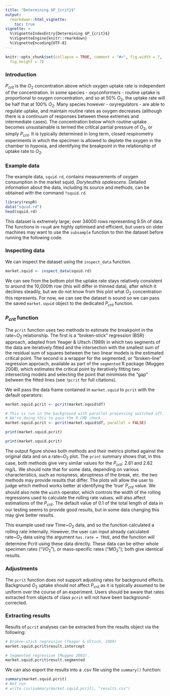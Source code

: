 ```yaml
---
title: "Determining $P_{crit}$"
output: 
  rmarkdown::html_vignette:
    toc: true
vignette: >
  %\VignetteIndexEntry{Determining $P_{crit}$}
  %\VignetteEngine{knitr::rmarkdown}
  %\VignetteEncoding{UTF-8}
---
```


```r
knitr::opts_chunk$set(collapse = TRUE, comment = "#>", fig.width = 7, 
  fig.height = 7)
```

### Introduction

$P_{crit}$ is the $O_2$ concentration above which oxygen uptake rate is independent of the concentration. In some species - oxyconformers - routine uptake is proportional to oxygen concentration, and so at 50\% $O_2$, the uptake rate will be half that at 100\% $O_2$. Many species however - oxyregulators - are able to regulate uptake, and maintain routine rates as oxygen decreases (although there is a continuum of responses between these extremes and intermediate cases). The concentration below which routine uptake becomes unsustainable is termed the critical partial pressure of $O_2$, or simply $P_{crit}$. It is typically determined in long term, closed respirometry experiments in which the specimen is allowed to deplete the oxygen in the chamber to hypoxia, and identifying the breakpoint in the relationship of uptake rate to $O_2$. 

### Example data

The example data, `squid.rd`, contains measurements of oxygen consumption in the market squid, *Doryteuthis opalescens*. Detailed information about the data, including its source and methods, can be obtained with the command `?squid.rd`. 

```r
library(respR)
data("squid.rd")
head(squid.rd)
```

This dataset is extremely large; over 34000 rows representing 9.5h of data. The functions in `respR` are highly optimised and efficient, but users on older machines may want to use the `subsample` function to thin the dataset before running the following code. 

### Inspecting data
We can inspect the dataset using the `inspect_data` function. 

```r
market.squid <- inspect_data(squid.rd)
```

We can see from the bottom plot the uptake rate stays relatively consistent to around the 10,000th row (this will differ in thinned data), after which it declines steadily, but we do not know from this plot what $O_2$ concentration this represents. For now, we can see the dataset is sound so we can pass the saved `market.squid` object to the dedicated $P_{crit}$ function. 

### $P_{crit}$ function

The `pcrit` function uses two methods to estimate the breakpoint in the rate~$O_2$ relationship. The first is a “broken-stick” regression (BSR) approach, adapted from Yeager & Ultsch (1989) in which two segments of the data are iteratively fitted and the intersection with the smallest sum of the residual sum of squares between the two linear models is the estimated critical point. The second  is a wrapper for the segmented, or “broken-line” regression approach, available as part of the `segmented` R package (Muggeo 2008), which estimates the critical point by iteratively fitting two intersecting models and selecting the point that minimises the “gap” between the fitted lines (see `?pcrit` for full citations). 

We will pass the data frame contained in `market.squid` to `pcrit` with the default operators:

```r
market.squid.pcrit <- pcrit(market.squid$df)
```

```r
# This is run in the background with parallel processing switched off.
# We're doing this to pass the R CMD check...
market.squid.pcrit <- pcrit(market.squid$df, parallel = FALSE)
```

```r
print(market.squid.pcrit)
```

```r
print(market.squid.pcrit)
```

The output figure shows both methods and their metrics plotted against the original data and on a rate~$O_2$ plot. The `print` summary shows that, in this case, both methods give very similar values for the $P_{crit}$: 2.61 and 2.62 mg/L. We should note that for some data, depending on various characteristics, such as noisyness, abruptness of the break, etc. the two methods may provide results that differ. The plots will allow the user to judge which method works better at identifying the 'true' $P_{crit}$ value. We should also note the `width` operator, which controls the width of the rolling regressions used to calculate the rolling rate values, will also affect estimations of the $P_{crit}$. The default value of 0.1 of the total length of data in our testing seems to provide good results, but in some data changing this may give better results. 

This example used raw Time~$O_2$ data, and so the function calculated a rolling rate internally. However, the user can input already calculated rate~$O_2$ data using the argument `has.rate = TRUE`, and the function will determine Pcrit using these data directly. These data can be either whole specimen rates ("$VO_2$"), or mass-specific rates ("$MO_2$"); both give identical results. 

### Adjustments
The `pcrit` function does not support adjusting rates for background effects. Background $O_2$ uptake should not affect $P_{crit}$ as it is typically assumed to be uniform over the course of an experiment. Users should be aware that rates extracted from objects of class `pcrit` will not have been background-corrected.

### Extracting results

Results of `pcrit` analyses can be extracted from the results object via the following:

```r
# Broken-stick regression (Yeager & Ultsch, 1989)
market.squid.pcrit$result.intercept

# Segmented regression (Muggeo 2003).
market.squid.pcrit$result.segmented
```

We can also export the results into a .csv file using the `summary()` function:

```r
summary(market.squid.pcrit)
# Not run
# write.csv(summary(market.squid.pcrit), "results.csv")
```
